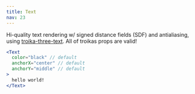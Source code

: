 ```yaml
---
title: Text
nav: 23
---
```


Hi-quality text rendering w/ signed distance fields (SDF) and antialiasing, using [troika-three-text](https://github.com/protectwise/troika/tree/master/packages/troika-three-text). All of troikas props are valid!

```jsx
<Text
  color="black" // default
  anchorX="center" // default
  anchorY="middle" // default
>
  hello world!
</Text>
```

<StoryBook lib="drei" id="abstractions-text--text-st" />
